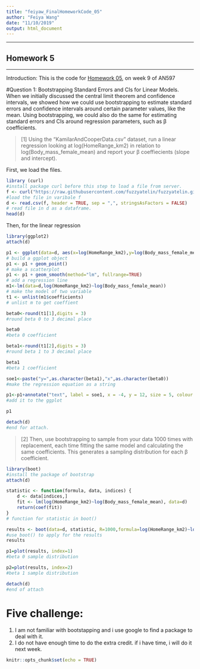 ```yaml
---
title: "feiyaw_FinalHomeworkCode_05"
author: "Feiya Wang"
date: "11/10/2019"
output: html_document
---
```

***

## Homework 5

***
Introduction: This is the code for [Homework 05](https://fuzzyatelin.github.io/bioanth-stats/homework-05.html), on week 9 of AN597

#Question 1: Bootstrapping Standard Errors and CIs for Linear Models.
When we initially discussed the central limit theorem and confidence intervals, we showed how we could use bootstrapping to estimate standard errors and confidence intervals around certain parameter values, like the mean. Using bootstrapping, we could also do the same for estimating standard errors and CIs around regression parameters, such as β coefficients.

>[1] Using the “KamilarAndCooperData.csv” dataset, run a linear regression looking at log(HomeRange_km2) in relation to log(Body_mass_female_mean) and report your β coeffiecients (slope and intercept).

First, we load the files.  
```r
library (curl)
#install package curl before this step to load a file from server.
f <- curl("https://raw.githubusercontent.com/fuzzyatelin/fuzzyatelin.github.io/master/AN597_Fall19/KamilarAndCooperData.csv")
#load the file in varibale f
d <- read.csv(f, header = TRUE, sep = ",", stringsAsFactors = FALSE)
# read file in d as a dataframe.
head(d)
```

Then, for the linear regression
```r
library(ggplot2)
attach(d)

p1 <- ggplot(data=d, aes(x=log(HomeRange_km2),y=log(Body_mass_female_mean)))
# build a ggplot object
p1 <- p1 + geom_point() 
# make a scatterplot
p1 <- p1 + geom_smooth(method="lm", fullrange=TRUE)
# add a regression line 
m1<-lm(data=d,log(HomeRange_km2)~log(Body_mass_female_mean))
# make the model of two variable
t1 <- unlist(m1$coefficients)
# unlist m to get coeffient

beta0<-round(t1[1],digits = 3)
#round beta 0 to 3 decimal place

beta0
#beta 0 coefficient

beta1<-round(t1[2],digits = 3)
#round beta 1 to 3 decimal place

beta1
#beta 1 coefficient

soe1<-paste("y=",as.character(beta1),"x",as.character(beta0))
#make the regression equation as a string

p1<-p1+annotate("text", label = soe1, x = -4, y = 12, size = 5, colour = "black")
#add it to the ggplot

p1

detach(d)
#end for attach.
```


>[2] Then, use bootstrapping to sample from your data 1000 times with replacement, each time fitting the same model and calculating the same coefficients. This generates a sampling distribution for each β coefficient.

```r
library(boot)
#install the package of bootstrap
attach(d)

statistic <- function(formula, data, indices) {
    d <- data[indices,]
    fit <- lm(log(HomeRange_km2)~log(Body_mass_female_mean), data=d)
    return(coef(fit))
}
# function for statistic in boot()

results <- boot(data=d, statistic, R=1000,formula=log(HomeRange_km2)~log(Body_mass_female_mean))
#use boot() to apply for the results 
results

p1=plot(results, index=1)
#beta 0 sample distribution

p2=plot(results, index=2)
#beta 1 sample distribution

detach(d)
#end of attach
```

# Five challenge:
1. I am not familiar with bootstapping and i use google to find a package to deal with it.
2. I do not have enough time to do the extra credit. if i have time, i will do it next week. 

```r
knitr::opts_chunk$set(echo = TRUE)
```

